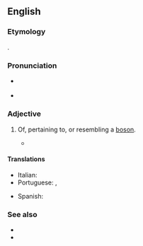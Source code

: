 ==English==

===Etymology===
{{suffix|en|boson|ic}}.

===Pronunciation===
* {{a|US}} {{IPA|en|/boʊˈsɑnɪk/}}
* {{rhymes|en|ɒnɪk|s=3}}

===Adjective===
{{en-adj|-}}

# {{lb|en|quantum physics}} Of, pertaining to, or resembling a [[boson]].
#* {{quote-journal|en|year=2015|date=|author=Maryam Saidy-Sarjoubi, Davoud Kamani|title=Moving Fractional Branes with Background Fields: Interaction and Tachyon Condensation|journal=arXiv|url=http://arxiv.org/abs/1508.02084|doi=|volume=|issue=|pages=
|passage=We calculate the '''bosonic''' boundary state corresponding to a moving fractional D<math>p</math>-brane in a partially [[orbifoldized]] spacetime <math>\mathbb{R}^{1, d-5} \times\mathbb{C}^{2}/\mathbb{Z}_{2}</math> in the presence of the Kalb-Ramond field, the <math>U(1)</math> gauge potential and the tachyon field. }}

====Translations====
{{trans-top|of, pertaining to, or resembling a boson}}
* Italian: {{t+|it|bosonico}}
* Portuguese: {{t|pt|bosônico}}, {{t|pt|bosónico|m}}
{{trans-mid}}
* Spanish: {{t|es|bosónico}}
{{trans-bottom}}

===See also===
* {{l|en|fermionic}}
* {{projectlink|wikipedia|Boson}}